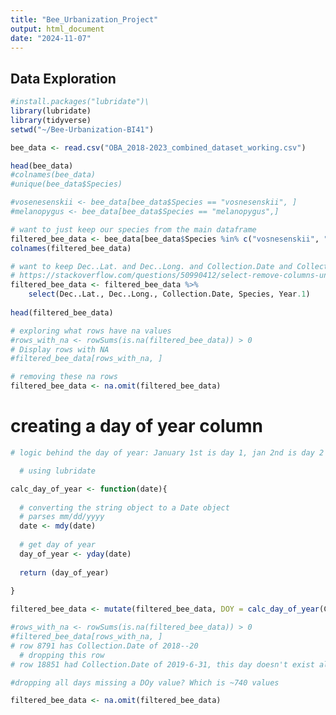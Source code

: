 ```yaml
---
title: "Bee_Urbanization_Project"
output: html_document
date: "2024-11-07"
---
```


## Data Exploration


``` r
#install.packages("lubridate")\
library(lubridate)
library(tidyverse)
setwd("~/Bee-Urbanization-BI41")

bee_data <- read.csv("OBA_2018-2023_combined_dataset_working.csv")

head(bee_data)
#colnames(bee_data)
#unique(bee_data$Species)

#vosenesenskii <- bee_data[bee_data$Species == "vosnesenskii", ]
#melanopygus <- bee_data[bee_data$Species == "melanopygus",]

# want to just keep our species from the main dataframe
filtered_bee_data <- bee_data[bee_data$Species %in% c("vosnesenskii", "melanopygus"), ]
colnames(filtered_bee_data)

# want to keep Dec..Lat. and Dec..Long. and Collection.Date and Collection.Day.1
# https://stackoverflow.com/questions/50990412/select-remove-columns-under-conditions-in-dplyr-filter-columns-r
filtered_bee_data <- filtered_bee_data %>%
    select(Dec..Lat., Dec..Long., Collection.Date, Species, Year.1)
 
head(filtered_bee_data)

# exploring what rows have na values 
#rows_with_na <- rowSums(is.na(filtered_bee_data)) > 0
# Display rows with NA
#filtered_bee_data[rows_with_na, ]

# removing these na rows 
filtered_bee_data <- na.omit(filtered_bee_data)
```

# creating a day of year column
```r
# logic behind the day of year: January 1st is day 1, jan 2nd is day 2 etc 

  # using lubridate

calc_day_of_year <- function(date){
  
  # converting the string object to a Date object
  # parses mm/dd/yyyy
  date <- mdy(date) 
  
  # get day of year
  day_of_year <- yday(date)
  
  return (day_of_year)
  
}

filtered_bee_data <- mutate(filtered_bee_data, DOY = calc_day_of_year(Collection.Date))

#rows_with_na <- rowSums(is.na(filtered_bee_data)) > 0
#filtered_bee_data[rows_with_na, ]
# row 8791 has Collection.Date of 2018--20
  # dropping this row 
# row 18851 had Collection.Date of 2019-6-31, this day doesn't exist allegedly there are only 30 days in june

#dropping all days missing a DOy value? Which is ~740 values 

filtered_bee_data <- na.omit(filtered_bee_data)

```